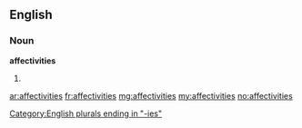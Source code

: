 ==English==

===Noun===
'''affectivities'''

# {{plural of|[[affectivity]]}}

[[Category:English plurals ending in "-ies"]]

[[ar:affectivities]]
[[fr:affectivities]]
[[mg:affectivities]]
[[my:affectivities]]
[[no:affectivities]]
